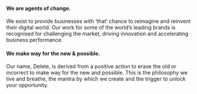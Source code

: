 
<Seo title="About us" />
<Breadcrumb title={'About'} />

<div className="mdx-content">

#### We are agents of change.

We exist to provide businesses with ‘that’ chance to reimagine and reinvent their digital world. Our work for some of the world’s leading brands is recognised for challenging the market, driving innovation and accelerating business performance.

#### We make way for the new & possible.

Our name, Delete, is derived from a positive action to erase the old or incorrect to make way for the new and possible. This is the philosophy we live and breathe, the mantra by which we create and the trigger to unlock your opportunity.

</div>

<div className="about-area about-position-top pb--120">
  <About />
</div>

<AboutHero />

<div className="rn-testimonial-area bg_color--5 ptb--120">
  <div className="container">
    <Testimonial />
  </div>
</div>

